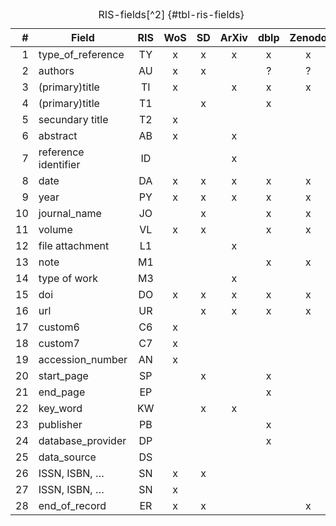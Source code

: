 <!--
Table of the ris fields exported from the different sources. (Still to decide if 1. Alfabetically and 2 Include fieldnames?). Note, after this there is a transformation to get to a common ris file.
-->


|# | Field              |RIS |WoS|SD |ArXiv|dblp|Zenodo|
|-:|--------------------|:--:|:-:|:-:|:---:|:--:|:----:|
| 1|type_of_reference   | TY | x | x |  x  | x  |  x   |
| 2|authors             | AU | x | x |     | ?  |  ?   |
| 3|(primary)title      | TI | x |   |  x  | x  |  x   |
| 4|(primary)title      | T1 |   | x |     | x  |      |
| 5|secundary title     | T2 | x |   |     |    |      |
| 6|abstract            | AB | x |   |  x  |    |      |
| 7|reference identifier| ID |   |   |  x  |    |      |
| 8|date                | DA | x | x |  x  | x  |  x   |
| 9|year                | PY | x | x |  x  | x  |  x   |
|10|journal_name        | JO |   | x |     | x  |  x   |
|11|volume              | VL | x | x |     | x  |  x   |
|12|file attachment     | L1 |   |   |  x  |    |      |
|13|note                | M1 |   |   |     | x  |  x   |
|14|type of work        | M3 |   |   |  x  |    |      |
|15|doi                 | DO | x | x |  x  | x  |  x   |
|16|url                 | UR |   | x |  x  | x  |  x   |
|17|custom6             | C6 | x |   |     |    |      |
|18|custom7             | C7 | x |   |     |    |      |
|19|accession_number    | AN | x |   |     |    |      |
|20|start_page          | SP |   | x |     | x  |      |
|21|end_page            | EP |   |   |     | x  |      |
|22|key_word            | KW |   | x |  x  |    |      |
|23|publisher           | PB |   |   |     | x  |      |
|24|database_provider   | DP |   |   |     | x  |      |
|25|data_source         | DS |   |   |     |    |      |
|26|ISSN, ISBN, ...     | SN | x | x |     |    |      |
|27|ISSN, ISBN, ...     | SN | x |   |     |    |      |
|28|end_of_record       | ER | x | x |     |    |  x   |

: RIS-fields[^2] {#tbl-ris-fields}